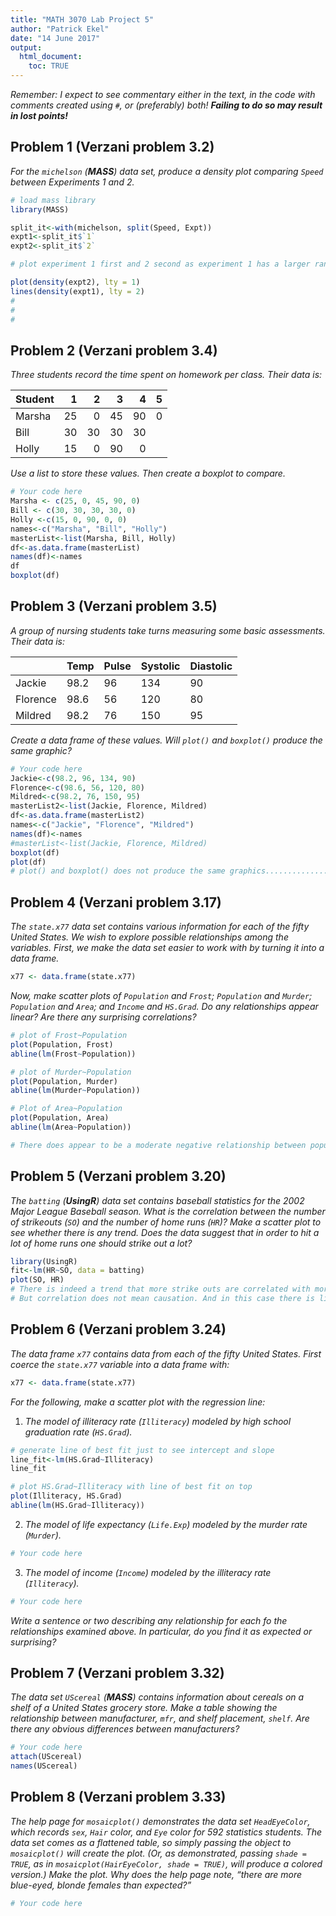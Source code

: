 ```yaml
---
title: "MATH 3070 Lab Project 5"
author: "Patrick Ekel"
date: "14 June 2017"
output:
  html_document:
    toc: TRUE
---
```



*Remember: I expect to see commentary either in the text, in the code with comments created using `#`, or (preferably) both! **Failing to do so may result in lost points!***

## Problem 1 (Verzani problem 3.2)
*For the `michelson` (**MASS**) data set, produce a density plot comparing `Speed` between Experiments 1 and 2.*

```r
# load mass library
library(MASS)

split_it<-with(michelson, split(Speed, Expt))
expt1<-split_it$`1`
expt2<-split_it$`2`

# plot experiment 1 first and 2 second as experiment 1 has a larger range so it is more aesthetically pleasing to plot Expt2 first and Expt1 second

plot(density(expt2), lty = 1)
lines(density(expt1), lty = 2)
#
#
#
```

## Problem 2 (Verzani problem 3.4)
*Three students record the time spent on homework per class. Their data is:*

| Student| 1  | 2  | 3  | 4  | 5 |
|:-------|---:|---:|---:|---:|--:|
| Marsha | 25 | 0  | 45 | 90 | 0 |
| Bill   | 30 | 30 | 30 | 30 |   |
| Holly  | 15 | 0  | 90 | 0  |   |

*Use a list to store these values. Then create a boxplot to compare.*

```r
# Your code here
Marsha <- c(25, 0, 45, 90, 0)
Bill <- c(30, 30, 30, 30, 0)
Holly <-c(15, 0, 90, 0, 0)
names<-c("Marsha", "Bill", "Holly")
masterList<-list(Marsha, Bill, Holly)
df<-as.data.frame(masterList)
names(df)<-names
df
boxplot(df)
```

## Problem 3 (Verzani problem 3.5)
*A group of nursing students take turns measuring some basic assessments. Their data is:*

|          | Temp | Pulse | Systolic | Diastolic |
|----------|------|-------|----------|-----------|
| Jackie   | 98.2 | 96    |  134     | 90        |
| Florence | 98.6 | 56    |  120     | 80        |
| Mildred  | 98.2 | 76    |  150     | 95        |

*Create a data frame of these values. Will `plot()` and `boxplot()` produce the same graphic?*

```r
# Your code here
Jackie<-c(98.2, 96, 134, 90)
Florence<-c(98.6, 56, 120, 80)
Mildred<-c(98.2, 76, 150, 95)
masterList2<-list(Jackie, Florence, Mildred)
df<-as.data.frame(masterList2)
names<-c("Jackie", "Florence", "Mildred")
names(df)<-names
#masterList<-list(Jackie, Florence, Mildred)
boxplot(df)
plot(df)
# plot() and boxplot() does not produce the same graphics..............................??????????????????????????????????????????????????????????????
```

## Problem 4 (Verzani problem 3.17)
*The `state.x77` data set contains various information for each of the fifty United States. We wish to explore possible relationships among the variables. First, we make the data set easier to work with by turning it into a data frame.*

```r
x77 <- data.frame(state.x77)
```

*Now, make scatter plots of `Population` and `Frost`; `Population` and `Murder`; `Population` and `Area`; and `Income` and `HS.Grad`. Do any relationships appear linear? Are there any surprising correlations?*

```r

# plot of Frost~Population
plot(Population, Frost)
abline(lm(Frost~Population))

# plot of Murder~Population
plot(Population, Murder)
abline(lm(Murder~Population))

# Plot of Area~Population
plot(Population, Area)
abline(lm(Area~Population))

# There does appear to be a moderate negative relationship between populations and frost and a moderate posative relationship between populations and murder. There negative relationship between Frost and populations is suprising but may be due to latent variable(s) such as geography/weather if fewer people are likley to live in cold regions. 
```

## Problem 5 (Verzani problem 3.20)
*The `batting` (**UsingR**) data set contains baseball statistics for the 2002 Major League Baseball season. What is the correlation between the number of strikeouts (`SO`) and the number of home runs (`HR`)? Make a scatter plot to see whether there is any trend. Does the data suggest that in order to hit a lot of home runs one should strike out a lot?*

```r
library(UsingR)
fit<-lm(HR~SO, data = batting)
plot(SO, HR)
# There is indeed a trend that more strike outs are correlated with more home runes. 
# But correlation does not mean causation. And in this case there is likeley a latent variable such as swing power that is correlated with both strike outs and home runs
```

## Problem 6 (Verzani problem 3.24)
*The data frame `x77` contains data from each of the fifty United States. First coerce the `state.x77` variable into a data frame with:*

```r
x77 <- data.frame(state.x77)
```

*For the following, make a scatter plot with the regression line:*

1. *The model of illiteracy rate (`Illiteracy`) modeled by high school graduation rate (`HS.Grad`).*

```r
# generate line of best fit just to see intercept and slope
line_fit<-lm(HS.Grad~Illiteracy)
line_fit

# plot HS.Grad~Illiteracy with line of best fit on top
plot(Illiteracy, HS.Grad)
abline(lm(HS.Grad~Illiteracy))
```

2. *The model of life expectancy (`Life.Exp`) modeled by the murder rate (`Murder`).*

```r
# Your code here

```

3. *The model of income (`Income`) modeled by the illiteracy rate (`Illiteracy`).*

```r
# Your code here
```

*Write a sentence or two describing any relationship for each fo the relationships examined above. In particular, do you find it as expected or surprising?*

## Problem 7 (Verzani problem 3.32)
*The data set `UScereal` (**MASS**) contains information about cereals on a shelf of a United States grocery store. Make a table showing the relationship between manufacturer, `mfr`, and shelf placement, `shelf`. Are there any obvious differences between manufacturers?*

```r
# Your code here
attach(UScereal)
names(UScereal)

```

## Problem 8 (Verzani problem 3.33)
*The help page for `mosaicplot()` demonstrates the data set `HeadEyeColor`, which records `sex`, `Hair` color, and `Eye` color for 592 statistics students. The data set comes as a flattened table, so simply passing the object to `mosaicplot()` will create the plot. (Or, as demonstrated, passing `shade = TRUE`, as in `mosaicplot(HairEyeColor, shade = TRUE)`, will produce a colored version.)*
*Make the plot. Why does the help page note, "there are more blue-eyed, blonde females than expected?"*

```r
# Your code here
```
